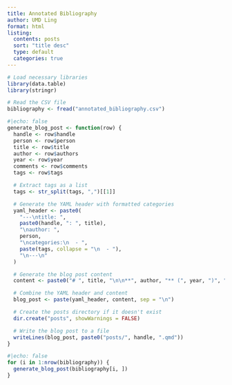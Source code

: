 ```yaml
---
title: Annotated Bibliography
author: UMD Ling
format: html
listing:
  contents: posts
  sort: "title desc"
  type: default
  categories: true
---
```


```r
# Load necessary libraries
library(data.table)
library(stringr)

# Read the CSV file
bibliography <- fread("annotated_bibliography.csv")

```

```r
#|echo: false
generate_blog_post <- function(row) {
  handle <- row$handle
  person <- row$person
  title <- row$title
  author <- row$authors
  year <- row$year
  comments <- row$comments
  tags <- row$tags

  # Extract tags as a list
  tags <- str_split(tags, ",")[[1]]

  # Generate the YAML header with formatted categories
  yaml_header <- paste0(
    "---\ntitle: ",
    paste0(handle, ": ", title),
    "\nauthor: ",
    person,
    "\ncategories:\n  - ",
    paste(tags, collapse = "\n  - "),
    "\n---\n"
  )

  # Generate the blog post content
  content <- paste0("# ", title, "\n\n**", author, "** (", year, ")", "\n\n", comments)

  # Combine the YAML header and content
  blog_post <- paste(yaml_header, content, sep = "\n")

  # Create the posts directory if it doesn't exist
  dir.create("posts", showWarnings = FALSE)

  # Write the blog post to a file
  writeLines(blog_post, paste0("posts/", handle, ".qmd"))
}
```


```r
#|echo: false
for (i in 1:nrow(bibliography)) {
  generate_blog_post(bibliography[i, ])
}
```
